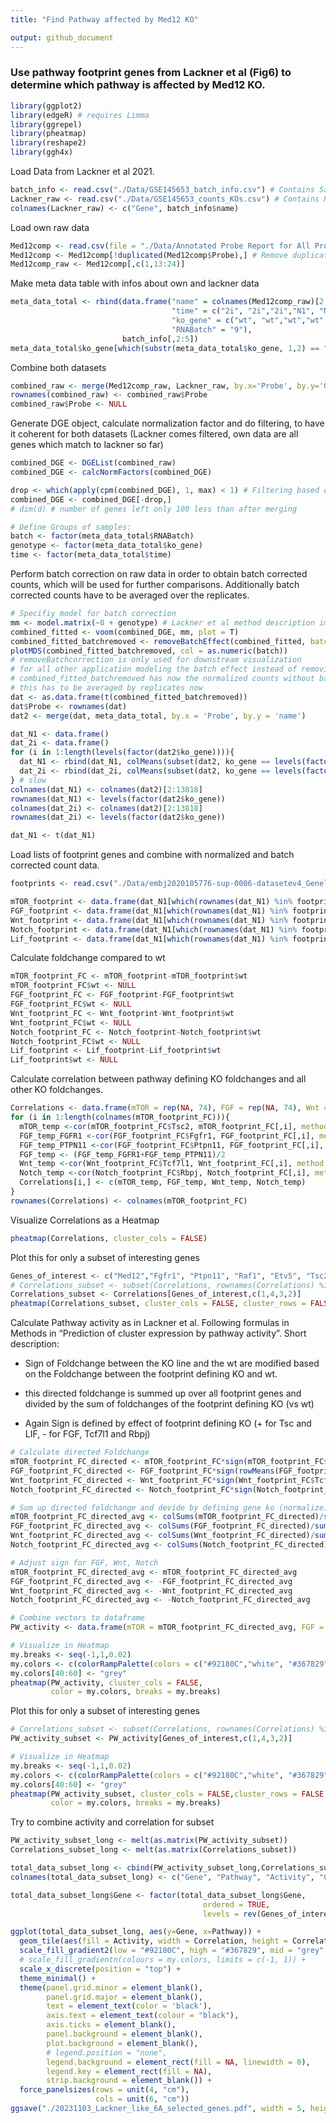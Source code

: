 ```yaml
---
title: "Find Pathway affected by Med12 KO"

output: github_document
---
```


### Use pathway footprint genes from Lackner et al (Fig6) to determine which pathway is affected by Med12 KO.

```r
library(ggplot2)
library(edgeR) # requires Limma
library(ggrepel)
library(pheatmap)
library(reshape2)
library(ggh4x)
```

Load Data from Lackner et al 2021.

```r
batch_info <- read.csv("./Data/GSE145653_batch_info.csv") # Contains Sample number and information
Lackner_raw <- read.csv("./Data/GSE145653_counts_KOs.csv") # Contains Raw counts of all KO samples and wt (RC)
colnames(Lackner_raw) <- c("Gene", batch_info$name)
```

Load own raw data

```r
Med12comp <- read.csv(file = "./Data/Annotated Probe Report for All Probes_Raw_Counts.txt",sep="\t")
Med12comp <- Med12comp[!duplicated(Med12comp$Probe),] # Remove duplicate Genes
Med12comp_raw <- Med12comp[,c(1,13:24)]
```

Make meta data table with infos about own and lackner data

```r
meta_data_total <- rbind(data.frame("name" = colnames(Med12comp_raw)[2:13],
                                    "time" = c("2i", "2i","2i","N1", "N1", "N1", "2i", "2i","2i","N1", "N1", "N1"),
                                    "ko_gene" = c("wt", "wt","wt","wt", "wt","wt","Med12","Med12","Med12","Med12","Med12","Med12"),
                                    "RNABatch" = "9"), 
                         batch_info[,2:5])
meta_data_total$ko_gene[which(substr(meta_data_total$ko_gene, 1,2) == "RC")] <- "wt"
```

Combine both datasets

```r
combined_raw <- merge(Med12comp_raw, Lackner_raw, by.x='Probe', by.y='Gene')
rownames(combined_raw) <- combined_raw$Probe
combined_raw$Probe <- NULL
```

Generate DGE object, calculate normalization factor and do filtering, to have it coherent for both datasets (Lackner comes filtered, own data are all genes which match to lackner so far)

```r
combined_DGE <- DGEList(combined_raw)
combined_DGE <- calcNormFactors(combined_DGE)

drop <- which(apply(cpm(combined_DGE), 1, max) < 1) # Filtering based on CPM, not sure how this was done in Lackner et al
combined_DGE <- combined_DGE[-drop,] 
# dim(d) # number of genes left only 100 less than after merging

# Define Groups of samples:
batch <- factor(meta_data_total$RNABatch)
genotype <- factor(meta_data_total$ko_gene)
time <- factor(meta_data_total$time)
```

Perform batch correction on raw data in order to obtain batch corrected counts, which will be used for further comparisons. Additionally batch corrected counts have to be averaged over the replicates.

```r
# Specifiy model for batch correction
mm <- model.matrix(~0 + genotype) # Lackner et al method description implies that they put batch also in this model, but this does not work as good
combined_fitted <- voom(combined_DGE, mm, plot = T)
combined_fitted_batchremoved <- removeBatchEffect(combined_fitted, batch = batch, design = mm)
plotMDS(combined_fitted_batchremoved, col = as.numeric(batch))
# removeBatchcorrection is only used for downstream visualization
# for all other application modeling the batch effect instead of removing it should be done
# combined_fitted_batchremoved has now the normalized counts without batch effects
# this has to be averaged by replicates now
dat <- as.data.frame(t(combined_fitted_batchremoved))
dat$Probe <- rownames(dat)
dat2 <- merge(dat, meta_data_total, by.x = 'Probe', by.y = 'name')

dat_N1 <- data.frame()
dat_2i <- data.frame()
for (i in 1:length(levels(factor(dat2$ko_gene)))){
  dat_N1 <- rbind(dat_N1, colMeans(subset(dat2, ko_gene == levels(factor(dat2$ko_gene))[i] & time == 'N1')[2:13818]))
  dat_2i <- rbind(dat_2i, colMeans(subset(dat2, ko_gene == levels(factor(dat2$ko_gene))[i] & time == '2i')[2:13818]))
} # slow
colnames(dat_N1) <- colnames(dat2)[2:13818]
rownames(dat_N1) <- levels(factor(dat2$ko_gene))
colnames(dat_2i) <- colnames(dat2)[2:13818]
rownames(dat_2i) <- levels(factor(dat2$ko_gene))
```

```r
dat_N1 <- t(dat_N1)
```

Load lists of footprint genes and combine with normalized and batch corrected count data.

```r
footprints <- read.csv("./Data/embj2020105776-sup-0006-datasetev4_Genelists.csv", sep = ";")

mTOR_footprint <- data.frame(dat_N1[which(rownames(dat_N1) %in% footprints$Tsc2KO.top50),])
FGF_footprint <- data.frame(dat_N1[which(rownames(dat_N1) %in% footprints$Ptpn11KO.Fgfr1KO.top50),])
Wnt_footprint <- data.frame(dat_N1[which(rownames(dat_N1) %in% footprints$Tcf7l1KO.top50),])
Notch_footprint <- data.frame(dat_N1[which(rownames(dat_N1) %in% footprints$RbpjKO.top50),])
Lif_footprint <- data.frame(dat_N1[which(rownames(dat_N1) %in% footprints$LIFcultured.top50),])
```

Calculate foldchange compared to wt

```r
mTOR_footprint_FC <- mTOR_footprint-mTOR_footprint$wt
mTOR_footprint_FC$wt <- NULL
FGF_footprint_FC <- FGF_footprint-FGF_footprint$wt
FGF_footprint_FC$wt <- NULL
Wnt_footprint_FC <- Wnt_footprint-Wnt_footprint$wt
Wnt_footprint_FC$wt <- NULL
Notch_footprint_FC <- Notch_footprint-Notch_footprint$wt
Notch_footprint_FC$wt <- NULL
Lif_footprint <- Lif_footprint-Lif_footprint$wt
Lif_footprint$wt <- NULL
```

Calculate correlation between pathway defining KO foldchanges and all other KO foldchanges.

```r
Correlations <- data.frame(mTOR = rep(NA, 74), FGF = rep(NA, 74), Wnt = rep(NA, 74), Notch = rep(NA, 74))
for (i in 1:length(colnames(mTOR_footprint_FC))){
  mTOR_temp <-cor(mTOR_footprint_FC$Tsc2, mTOR_footprint_FC[,i], method = "spearman")
  FGF_temp_FGFR1 <-cor(FGF_footprint_FC$Fgfr1, FGF_footprint_FC[,i], method = "spearman")
  FGF_temp_PTPN11 <-cor(FGF_footprint_FC$Ptpn11, FGF_footprint_FC[,i], method = "spearman")
  FGF_temp <- (FGF_temp_FGFR1+FGF_temp_PTPN11)/2
  Wnt_temp <-cor(Wnt_footprint_FC$Tcf7l1, Wnt_footprint_FC[,i], method = "spearman")
  Notch_temp <-cor(Notch_footprint_FC$Rbpj, Notch_footprint_FC[,i], method = "spearman")
  Correlations[i,] <- c(mTOR_temp, FGF_temp, Wnt_temp, Notch_temp)
}
rownames(Correlations) <- colnames(mTOR_footprint_FC)

```

Visualize Correlations as a Heatmap

```r
pheatmap(Correlations, cluster_cols = FALSE)
```
Plot this for only a subset of interesting genes

```r
Genes_of_interest <- c("Med12","Fgfr1", "Ptpn11", "Raf1", "Etv5", "Tsc2", "Zfp281", "Tcf7l1","Suz12","Eed", "Rbpj","Smg5", "Smg6")
# Correlations_subset <- subset(Correlations, rownames(Correlations) %in% Genes_of_interest)
Correlations_subset <- Correlations[Genes_of_interest,c(1,4,3,2)]
pheatmap(Correlations_subset, cluster_cols = FALSE, cluster_rows = FALSE)

```


Calculate Pathway activity as in Lackner et al. Following formulas in Methods in "Prediction of cluster expression by pathway activity". Short description:

-   Sign of Foldchange between the KO line and the wt are modified based on the Foldchange between the footprint defining KO and wt.

-   this directed foldchange is summed up over all footprint genes and divided by the sum of foldchanges of the footprint defining KO (vs wt)

-   Again Sign is defined by effect of footprint defining KO (+ for Tsc and LIF, - for FGF, Tcf7l1 and Rbpj)

```r
# Calculate directed Foldchange
mTOR_footprint_FC_directed <- mTOR_footprint_FC*sign(mTOR_footprint_FC$Tsc2)
FGF_footprint_FC_directed <- FGF_footprint_FC*sign(rowMeans(FGF_footprint_FC[,c(19,52)]))
Wnt_footprint_FC_directed <- Wnt_footprint_FC*sign(Wnt_footprint_FC$Tcf7l1)
Notch_footprint_FC_directed <- Notch_footprint_FC*sign(Notch_footprint_FC$Rbpj)

# Sum up directed foldchange and devide by defining gene ko (normalize)
mTOR_footprint_FC_directed_avg <- colSums(mTOR_footprint_FC_directed)/sum(mTOR_footprint_FC_directed$Tsc2)
FGF_footprint_FC_directed_avg <- colSums(FGF_footprint_FC_directed)/sum(rowMeans(FGF_footprint_FC_directed[,c(19,52)]))
Wnt_footprint_FC_directed_avg <- colSums(Wnt_footprint_FC_directed)/sum(Wnt_footprint_FC_directed$Tcf7l1)
Notch_footprint_FC_directed_avg <- colSums(Notch_footprint_FC_directed)/sum(Notch_footprint_FC_directed$Rbpj)

# Adjust sign for FGF, Wnt, Notch
mTOR_footprint_FC_directed_avg <- mTOR_footprint_FC_directed_avg
FGF_footprint_FC_directed_avg <- -FGF_footprint_FC_directed_avg
Wnt_footprint_FC_directed_avg <- -Wnt_footprint_FC_directed_avg
Notch_footprint_FC_directed_avg <- -Notch_footprint_FC_directed_avg
```

```r
# Combine vectors to dataframe
PW_activity <- data.frame(mTOR = mTOR_footprint_FC_directed_avg, FGF = FGF_footprint_FC_directed_avg, Wnt = Wnt_footprint_FC_directed_avg, Notch = Notch_footprint_FC_directed_avg)

# Visualize in Heatmap
my.breaks <- seq(-1,1,0.02)
my.colors <- c(colorRampPalette(colors = c("#92180C","white", "#367829"))(102))
my.colors[40:60] <- "grey"
pheatmap(PW_activity, cluster_cols = FALSE,
         color = my.colors, breaks = my.breaks)
```

Plot this for only a subset of interesting genes

```r
# Correlations_subset <- subset(Correlations, rownames(Correlations) %in% Genes_of_interest)
PW_activity_subset <- PW_activity[Genes_of_interest,c(1,4,3,2)]

# Visualize in Heatmap
my.breaks <- seq(-1,1,0.02)
my.colors <- c(colorRampPalette(colors = c("#92180C","white", "#367829"))(102))
my.colors[40:60] <- "grey"
pheatmap(PW_activity_subset, cluster_cols = FALSE,cluster_rows = FALSE,
         color = my.colors, breaks = my.breaks)

```
Try to combine activity and correlation for subset

```r
PW_activity_subset_long <- melt(as.matrix(PW_activity_subset))
Correlations_subset_long <- melt(as.matrix(Correlations_subset))

total_data_subset_long <- cbind(PW_activity_subset_long,Correlations_subset_long)[,c(1,2,3,6)]
colnames(total_data_subset_long) <- c("Gene", "Pathway", "Activity", "Correlation")

total_data_subset_long$Gene <- factor(total_data_subset_long$Gene,
                                           ordered = TRUE,
                                           levels = rev(Genes_of_interest))

ggplot(total_data_subset_long, aes(y=Gene, x=Pathway)) +
  geom_tile(aes(fill = Activity, width = Correlation, height = Correlation/1.3)) +
  scale_fill_gradient2(low = "#92180C", high = "#367829", mid = "grey", midpoint=0)+
  # scale_fill_gradientn(colours = my.colors, limits = c(-1, 1)) +
  scale_x_discrete(position = "top") +
  theme_minimal() + 
  theme(panel.grid.minor = element_blank(),
        panel.grid.major = element_blank(),
        text = element_text(color = 'black'), 
        axis.text = element_text(colour = "black"), 
        axis.ticks = element_blank(),
        panel.background = element_blank(),
        plot.background = element_blank(),
        # legend.position = "none",
        legend.background = element_rect(fill = NA, linewidth = 0),
        legend.key = element_rect(fill = NA),
        strip.background = element_blank()) +
  force_panelsizes(rows = unit(4, "cm"),
                   cols = unit(6, "cm"))
ggsave("./20231103_Lackner_like_6A_selected_genes.pdf", width = 5, height = 5)
```

